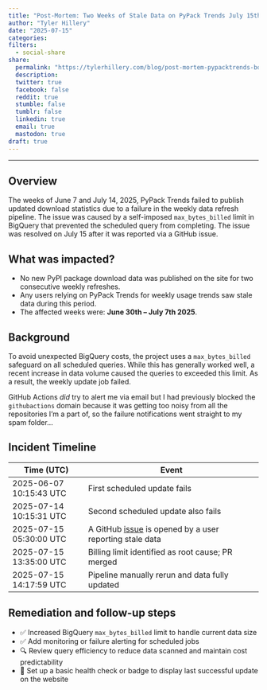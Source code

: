 ```yaml
---
title: "Post-Mortem: Two Weeks of Stale Data on PyPack Trends July 15th, 2025"
author: "Tyler Hillery"
date: "2025-07-15"
categories: 
filters:
  - social-share
share:
  permalink: "https://tylerhillery.com/blog/post-mortem-pypacktrends-bq-limits/"
  description:
  twitter: true
  facebook: false
  reddit: true
  stumble: false
  tumblr: false
  linkedin: true
  email: true
  mastodon: true
draft: true
---
```


------------------------------------------------------------------------

## Overview  
The weeks of June 7 and July 14, 2025, PyPack Trends failed to publish updated download statistics due to a failure in the weekly data refresh pipeline. The issue was caused by a self-imposed `max_bytes_billed` limit in BigQuery that prevented the scheduled query from completing. The issue was resolved on July 15 after it was reported via a GitHub issue.

## What was impacted?  
- No new PyPI package download data was published on the site for two consecutive weekly refreshes.
- Any users relying on PyPack Trends for weekly usage trends saw stale data during this period.
- The affected weeks were: **June 30th – July 7th 2025**.

## Background  
To avoid unexpected BigQuery costs, the project uses a `max_bytes_billed` safeguard on all scheduled queries. While this has generally worked well, a recent increase in data volume caused the queries to exceeded this limit. As a result, the weekly update job failed. 

GitHub Actions *did* try to alert me via email but I had previously blocked the `githubactions` domain because it was getting too noisy from all the repositories I'm a part of, so the failure notifications went straight to my spam folder...

## Incident Timeline  

| Time (UTC)                | Event                                                         |
|---------------------------|-------------------------------------------------------------- |
| 2025-06-07 10:15:43 UTC   | First scheduled update fails                                  |
| 2025-07-14 10:15:31 UTC   | Second scheduled update also fails                            |
| 2025-07-15 05:30:00 UTC   | A GitHub [issue](https://github.com/TylerHillery/pypacktrends/issues/148){target="_blank"} is opened by a user reporting stale data |
| 2025-07-15 13:35:00 UTC   | Billing limit identified as root cause; PR merged             |
| 2025-07-15 14:17:59 UTC   | Pipeline manually rerun and data fully updated                |

## Remediation and follow-up steps  
- ✅ Increased BigQuery `max_bytes_billed` limit to handle current data size
- ✅️ Add monitoring or failure alerting for scheduled jobs
- 🔍 Review query efficiency to reduce data scanned and maintain cost predictability
- 🧪 Set up a basic health check or badge to display last successful update on the website
